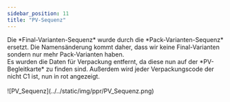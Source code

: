 ```yaml
---
sidebar_position: 11
title: "PV-Sequenz"
---
```


<div className="background-container">
    Die *Final-Varianten-Sequenz* wurde durch die *Pack-Varianten-Sequenz* ersetzt. Die Namensänderung kommt daher, 
    dass wir keine Final-Varianten sondern nur mehr Pack-Varianten haben. 
    <br/>
    Es wurden die Daten für Verpackung entfernt, da diese nun auf der *PV-Begleitkarte* zu finden sind. 
    Außerdem wird jeder Verpackungscode der nicht C1 ist, nun in rot angezeigt. 
</div>
<br/>

<div className="background-container">
![PV_Sequenz](../../static/img/ppr/PV_Sequenz.png)

</div>

